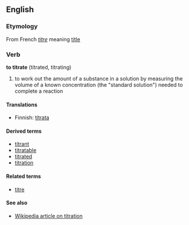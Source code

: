 ==English==

===Etymology===
From French ''[[titre]]'' meaning [[title]]

===Verb===
'''to titrate''' (titrated, titrating)
#to work out the amount of a substance in a solution by measuring the volume of a known concentration (the "standard solution") needed to complete a reaction

====Translations====
*Finnish: [[titrata]]

====Derived terms====
*[[titrant]]
*[[titratable]]
*[[titrated]]
*[[titration]]

====Related terms====
*[[titre]]

====See also====
*[[w:titration|Wikipedia article on titration]]